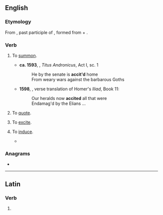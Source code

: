 ==English==

===Etymology===
From {{etyl|la|en}} {{m|la|accitus}}, past participle of {{m|la|acciō||I call forth}}, formed from {{m|la|ad}} + {{m|la|cieō||summon, call}}.

===Verb===
{{en-verb|accit}}

# {{lb|en|transitive|obsolete}} To [[summon]].
#* '''ca. 1593''', {{w|William Shakespeare}}, ''Titus Andronicus'', Act I, sc. 1
#*: He by the senate is '''accit'd''' home
#*: From weary wars against the barbarous Goths
#* '''1598''', {{w|George Chapman}}, verse translation of Homer's ''Iliad'', Book 11:
#*: Our heralds now '''accited''' all that were
#*: Endamag'd by the Elians ...
# {{lb|en|transitive|obsolete}} To [[quote]].
# {{lb|en|transitive|obsolete}} To [[excite]].
# {{lb|en|transitive|obsolete}} To [[induce]].
#* {{quote-book|lang=en|year=1600|author={{w|William Shakespeare}}|title=Henry IV Part 2|passage=And what '''accites''' your most worshipful thought to think so?}}

===Anagrams===
* {{anagrams|en|a=acceit|acetic}}

----

==Latin==

===Verb===
{{la-verb-form|accīte}}

# {{inflection of|acciō||2|p|pres|actv|impr|lang=la}}